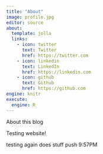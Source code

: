 ```yaml
---
title: "About"
image: profile.jpg
editor: source
about:
  template: jolla
  links:
    - icon: twitter
      text: Twitter
      href: https://twitter.com
    - icon: linkedin
      text: LinkedIn
      href: https://linkedin.com
    - icon: github
      text: Github
      href: https://github.com
engine: knitr
execute:
  engine: R
---
```


About this blog

Testing website!

testing again does stuff push 9:57PM